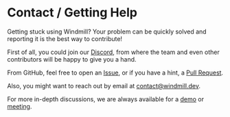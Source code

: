 
# Contact / Getting Help

Getting stuck using Windmill? Your problem can be quickly solved and reporting it is the best way to contribute!

First of all, you could join our [Discord](https://discord.com/invite/V7PM2YHsPB), from where the team and even other contributors will be happy to give you a hand.

From GitHub, feel free to open an [Issue](https://github.com/windmill-labs/windmill/issues), or if you have a hint, a [Pull Request](https://github.com/windmill-labs/windmill/pulls).

Also, you might want to reach out by email at contact@windmill.dev.

For more in-depth discussions, we are always available for a [demo](https://www.windmill.dev/book-demo) or [meeting](https://www.windmill.dev/ruben-30min).

<div className="grid grid-cols-2 gap-6 mb-4">
	<DocCard
		title="Discord"
		description="Visit our community forum."
		href="https://discord.com/invite/V7PM2YHsPB"
	/>
	<DocCard
		title="GitHub Issues"
		description="Check our current opened issues."
		href="https://github.com/windmill-labs/windmill/issues"
	/>
	<DocCard
		title="contact@windmill.dev"
		description="Send us a message."
		href="mailto:contact@windmill.dev"
	/>
	<DocCard
		title="Demo"
		description="Book a demo with Windmill team."
		href="https://www.windmill.dev/book-demo"
	/>
</div>
